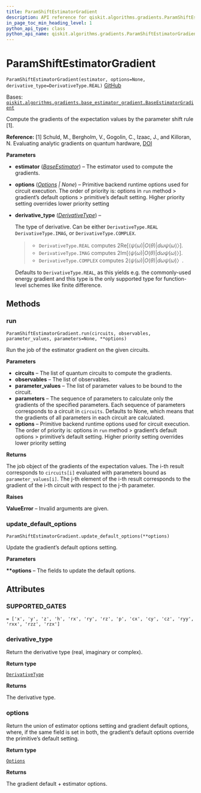 ```yaml
---
title: ParamShiftEstimatorGradient
description: API reference for qiskit.algorithms.gradients.ParamShiftEstimatorGradient
in_page_toc_min_heading_level: 1
python_api_type: class
python_api_name: qiskit.algorithms.gradients.ParamShiftEstimatorGradient
---
```


# ParamShiftEstimatorGradient

<span id="qiskit.algorithms.gradients.ParamShiftEstimatorGradient" />

`ParamShiftEstimatorGradient(estimator, options=None, derivative_type=DerivativeType.REAL)` [GitHub](https://github.com/qiskit/qiskit/tree/stable/0.23/qiskit/algorithms/gradients/param_shift_estimator_gradient.py "view source code")

Bases: [`qiskit.algorithms.gradients.base_estimator_gradient.BaseEstimatorGradient`](qiskit.algorithms.gradients.BaseEstimatorGradient "qiskit.algorithms.gradients.base_estimator_gradient.BaseEstimatorGradient")

Compute the gradients of the expectation values by the parameter shift rule \[1].

**Reference:** \[1] Schuld, M., Bergholm, V., Gogolin, C., Izaac, J., and Killoran, N. Evaluating analytic gradients on quantum hardware, [DOI](https://doi.org/10.1103/PhysRevA.99.032331)

**Parameters**

*   **estimator** ([*BaseEstimator*](qiskit.primitives.BaseEstimator "qiskit.primitives.BaseEstimator")) – The estimator used to compute the gradients.

*   **options** ([*Options*](qiskit.providers.Options "qiskit.providers.Options") *| None*) – Primitive backend runtime options used for circuit execution. The order of priority is: options in `run` method > gradient’s default options > primitive’s default setting. Higher priority setting overrides lower priority setting

*   **derivative\_type** ([*DerivativeType*](qiskit.algorithms.gradients.DerivativeType "qiskit.algorithms.gradients.DerivativeType")) –

    The type of derivative. Can be either `DerivativeType.REAL` `DerivativeType.IMAG`, or `DerivativeType.COMPLEX`.

    > *   `DerivativeType.REAL` computes $2 \mathrm{Re}[⟨ψ(ω)|O(θ)|dω ψ(ω)〉]$.
    > *   `DerivativeType.IMAG` computes $2 \mathrm{Im}[⟨ψ(ω)|O(θ)|dω ψ(ω)〉]$.
    > *   `DerivativeType.COMPLEX` computes $2 ⟨ψ(ω)|O(θ)|dω ψ(ω)〉$.

    Defaults to `DerivativeType.REAL`, as this yields e.g. the commonly-used energy gradient and this type is the only supported type for function-level schemes like finite difference.

## Methods

### run

<span id="qiskit.algorithms.gradients.ParamShiftEstimatorGradient.run" />

`ParamShiftEstimatorGradient.run(circuits, observables, parameter_values, parameters=None, **options)`

Run the job of the estimator gradient on the given circuits.

**Parameters**

*   **circuits** – The list of quantum circuits to compute the gradients.
*   **observables** – The list of observables.
*   **parameter\_values** – The list of parameter values to be bound to the circuit.
*   **parameters** – The sequence of parameters to calculate only the gradients of the specified parameters. Each sequence of parameters corresponds to a circuit in `circuits`. Defaults to None, which means that the gradients of all parameters in each circuit are calculated.
*   **options** – Primitive backend runtime options used for circuit execution. The order of priority is: options in `run` method > gradient’s default options > primitive’s default setting. Higher priority setting overrides lower priority setting

**Returns**

The job object of the gradients of the expectation values. The i-th result corresponds to `circuits[i]` evaluated with parameters bound as `parameter_values[i]`. The j-th element of the i-th result corresponds to the gradient of the i-th circuit with respect to the j-th parameter.

**Raises**

**ValueError** – Invalid arguments are given.

### update\_default\_options

<span id="qiskit.algorithms.gradients.ParamShiftEstimatorGradient.update_default_options" />

`ParamShiftEstimatorGradient.update_default_options(**options)`

Update the gradient’s default options setting.

**Parameters**

**\*\*options** – The fields to update the default options.

## Attributes

<span id="qiskit.algorithms.gradients.ParamShiftEstimatorGradient.SUPPORTED_GATES" />

### SUPPORTED\_GATES

`= ['x', 'y', 'z', 'h', 'rx', 'ry', 'rz', 'p', 'cx', 'cy', 'cz', 'ryy', 'rxx', 'rzz', 'rzx']`

<span id="qiskit.algorithms.gradients.ParamShiftEstimatorGradient.derivative_type" />

### derivative\_type

Return the derivative type (real, imaginary or complex).

**Return type**

[`DerivativeType`](qiskit.algorithms.gradients.DerivativeType "qiskit.algorithms.gradients.utils.DerivativeType")

**Returns**

The derivative type.

<span id="qiskit.algorithms.gradients.ParamShiftEstimatorGradient.options" />

### options

Return the union of estimator options setting and gradient default options, where, if the same field is set in both, the gradient’s default options override the primitive’s default setting.

**Return type**

[`Options`](qiskit.providers.Options "qiskit.providers.options.Options")

**Returns**

The gradient default + estimator options.

